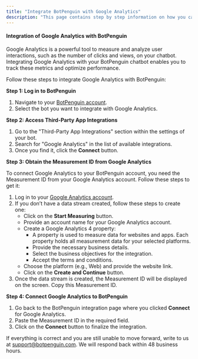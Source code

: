 ```yaml
---
title: "Integrate BotPenguin with Google Analytics"
description: "This page contains step by step information on how you can integrate the Google Analytics with the BotPenguin."
---
```


#### **Integration of Google Analytics with BotPenguin**

Google Analytics is a powerful tool to measure and analyze user interactions, such as the number of clicks and views, on your chatbot. Integrating Google Analytics with your BotPenguin chatbot enables you to track these metrics and optimize performance.

Follow these steps to integrate Google Analytics with BotPenguin:

**Step 1: Log in to BotPenguin**

1. Navigate to your [BotPenguin account](https://www.botpenguin.com/).
2. Select the bot you want to integrate with Google Analytics.

**Step 2: Access Third-Party App Integrations**

1. Go to the "Third-Party App Integrations" section within the settings of your bot.
2. Search for "Google Analytics" in the list of available integrations.
3. Once you find it, click the **Connect** button.

**Step 3: Obtain the Measurement ID from Google Analytics**

To connect Google Analytics to your BotPenguin account, you need the Measurement ID from your Google Analytics account. Follow these steps to get it:

1. Log in to your [Google Analytics account](https://analytics.google.com/).
2. If you don’t have a data stream created, follow these steps to create one:
   - Click on the **Start Measuring** button.
   - Provide an account name for your Google Analytics account.
   - Create a Google Analytics 4 property:
     - A property is used to measure data for websites and apps. Each property holds all measurement data for your selected platforms.
     - Provide the necessary business details.
     - Select the business objectives for the integration.
     - Accept the terms and conditions.
   - Choose the platform (e.g., Web) and provide the website link.
   - Click on the **Create and Continue** button.
3. Once the data stream is created, the Measurement ID will be displayed on the screen. Copy this Measurement ID.

**Step 4: Connect Google Analytics to BotPenguin**

1. Go back to the BotPenguin integration page where you clicked **Connect** for Google Analytics.
2. Paste the Measurement ID in the required field.
3. Click on the **Connect** button to finalize the integration.

If everything is correct and you are still unable to move forward, write to us at [support@botpenguin.com](mailto:support@botpenguin.com). We will respond back within 48 business hours.